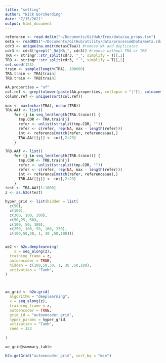 ```yaml
---
title: "setting"
author: "Nick Borcherding"
date: "7/15/2021"
output: html_document
---
```


```r
reference <- read.delim("~/Documents/GitHub/Trex/data/aa_props.tsv")
meta <- readRDS("~/Documents/GitHub/utility/data/processedData/meta.rds")
cdr3 <- unique(na.omit(meta$CTaa)) #remove NA and duplicates
cdr3 <- cdr3[!grepl("_NA|NA_", cdr3)] #remove without TRA or TRB
TRA <- stringr::str_split(cdr3, "_", simplify = T)[,1]
TRB <- stringr::str_split(cdr3, "_", simplify = T)[,2]
set.seed(123)
train <- sample(length(TRA), 100000)
TRA.train <- TRA[train]
TRB.train <- TRB[train]

AA.properties = "af"
col.ref <- grep(tolower(paste(AA.properties, collapse = "|")), colnames(reference))
column.ref <- unique(sort(col.ref))
    
max <- max(nchar(TRA), nchar(TRB))
TRA.AAf <- list()
    for (j in seq_len(length(TRA.train))) {
      tmp.CDR <- TRA.train[j]
      refer <- unlist(strsplit(tmp.CDR, ""))
      refer <- c(refer, rep(NA, max - length(refer)))
      int <- reference[match(refer, reference$aa),]
      TRA.AAf[[j]] <- int[,2:29]
    } 

TRB.AAf <- list()
    for (j in seq_len(length(TRB.train))) {
      tmp.CDR <- TRB.train[j]
      refer <- unlist(strsplit(tmp.CDR, ""))
      refer <- c(refer, rep(NA, max - length(refer)))
      int <- reference[match(refer, reference$aa),]
      TRB.AAf[[j]] <- int[,2:29]
    } 
test <- TRA.AAf[1:1000]
z <- as.h2o(test)

hyper_grid <- list(hidden = list(
  c(50), 
  c(100), 
  c(300, 100, 300), 
  c(50,25, 50), 
  c(100, 50, 100), 
  c(250, 100, 50, 100, 250), 
  c(100,50,30, 1, 30 ,50,100)))


ae2 <- h2o.deeplearning(
    x = seq_along(z),
  training_frame = z,
  autoencoder = TRUE,
  hidden = c(100,50,30, 1, 30 ,50,100), 
  activation = "Tanh",
)



ae_grid <- h2o.grid(
  algorithm = "deeplearning",
  x = seq_along(z), 
  training_frame = z,
  autoencoder = TRUE,
  grid_id = "autoencoder_grid", 
  hyper_params = hyper_grid,
  activation = "Tanh",
  seed = 123
  
)

ae_grid@summary_table

h2o.getGrid("autoencoder_grid", sort_by = "mse")


```

